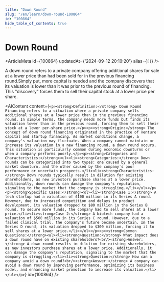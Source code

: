 ```yaml
---
title: "Down Round"
slug: "/en/learn/down-round-100864"
id: "100864"
hide_table_of_contents: true
---
```



# Down Round

<ArticleMeta id={100864} updatedAt={'2024-09-12 20:10:20'} alias={`[]`} />
<div className='border-solid border-b border-t-0 my-4 border-[var(--ifm-color-gray-300)]' />

A down round refers to a private company offering additional shares for sale at a lower price than had been sold for in the previous financing round.Simply put, more capital is needed and the company discovers that its valuation is lower than it was prior to the previous round of financing. This "discovery" forces them to sell their capital stock at a lower price per share.

<AIContent content={`<p><strong>Definition:</strong> Down Round Financing refers to a situation where a private company sells additional shares at a lower price than in the previous financing round. In simple terms, the company needs more funds but finds its valuation lower than in the previous round, forcing them to sell their stock at a lower per-share price.</p><p><strong>Origin:</strong> The concept of down round financing originated in the practice of venture capital and startup financing. As market conditions change, a company's valuation may fluctuate. When a company cannot maintain or increase its valuation in a new financing round, a down round occurs. This situation is particularly common during economic downturns or when a company performs poorly.</p><p><strong>Categories and Characteristics:</strong><ul><li><strong>Categories:</strong> Down rounds can be categorized into two types: one caused by a general market downturn, and the other caused by the company's poor performance or uncertain prospects.</li><li><strong>Characteristics:</strong> Down rounds typically result in dilution for existing shareholders, as new investors purchase shares at a lower price. Additionally, down rounds can damage the company's reputation, signaling to the market that the company is struggling.</li></ul></p><p><strong>Specific Cases:</strong><ol><li><strong>Case 1:</strong> A tech startup had a valuation of $100 million in its Series A round. However, due to increased competition and delays in product development, its valuation dropped to $80 million in the Series B round. To secure more funds, the company had to sell shares at a lower price.</li><li><strong>Case 2:</strong> A biotech company had a valuation of $500 million in its Series C round. However, due to a failed clinical trial, the company's future became uncertain. In the Series D round, its valuation dropped to $300 million, forcing it to sell shares at a lower price.</li></ol></p><p><strong>Common Questions:</strong><ul><li><strong>Question:</strong> What impact does a down round have on existing shareholders?<br/><strong>Answer:</strong> A down round results in dilution for existing shareholders, as new investors purchase shares at a lower price. Additionally, it can damage the company's reputation, signaling to the market that the company is struggling.</li><li><strong>Question:</strong> How can a company avoid a down round?<br/><strong>Answer:</strong> A company can avoid a down round by improving performance, optimizing its business model, and enhancing market promotion to increase its valuation.</li></ul></p>`} id={100864} />

